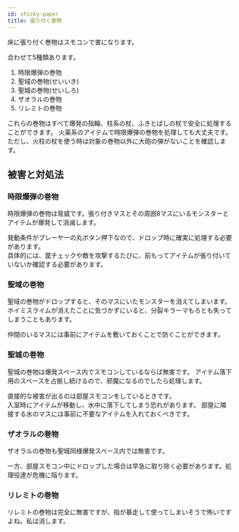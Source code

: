 ```yaml
---
id: sticky-paper
title: 張り付く巻物
---
```



床に張り付く巻物はスモコンで害になります。

合わせて5種類あります。

1. 時限爆弾の巻物
2. 聖域の巻物(せいいき)
3. 聖城の巻物(せいしろ)
4. ザオラルの巻物
5. リレミトの巻物

これらの巻物はすべて爆発の指輪、柱系の杖、ふきとばしの杖で安全に処理することができます。
火薬系のアイテムで時限爆弾の巻物を処理しても大丈夫です。ただし、火柱の杖を使う時は対象の巻物以外に大砲の弾がないことを確認します。

## 被害と対処法

### 時限爆弾の巻物
時限爆弾の巻物は脅威です。張り付きマスとその周囲8マスにいるモンスターとアイテムが爆発して消滅します。

発動条件がプレーヤーの丸ボタン押下なので、ドロップ時に確実に処理する必要があります。  
具体的には、罠チェックや敵を攻撃するたびに、前もってアイテムが張り付いていないか確認する必要があります。

### 聖域の巻物
聖域の巻物がドロップすると、そのマスにいたモンスターを消えてしまいます。  
ホイミスライムが消えたことに気づかずにいると、分裂キラーマもろとも失ってしまうこともあります。

仲間のいるマスには事前にアイテムを敷いておくことで防ぐことができます。

### 聖城の巻物
聖城の巻物は爆発スペース内でスモコンしているならば無害です。
アイテム落下用のスペースを占拠し続けるので、邪魔になるのでしたら処理します。

直接的な被害が出るのは部屋スモコンをしているときです。  
入室時にアイテムが移動し、水中に落下してしまう恐れがあります。
部屋に隣接する水のマスには事前に不要なアイテムを入れておくべきです。

### ザオラルの巻物
ザオラルの巻物も聖城同様爆発スペース内では無害です。

一方、部屋スモコン中にドロップした場合は早急に取り除く必要があります。処理役達が危機に陥ります。

### リレミトの巻物
リレミトの巻物は完全に無害ですが、指が暴走して使ってしまいそうで怖いですよね。私は消します。
